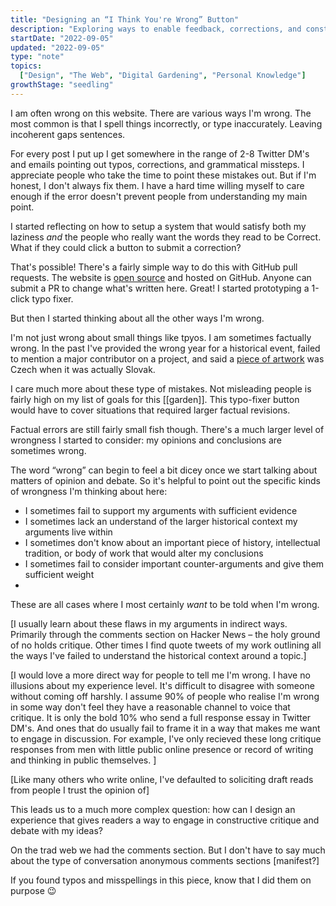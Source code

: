 ```yaml
---
title: "Designing an “I Think You're Wrong” Button"
description: "Exploring ways to enable feedback, corrections, and constructive criticism on personal websites"
startDate: "2022-09-05"
updated: "2022-09-05"
type: "note"
topics:
  ["Design", "The Web", "Digital Gardening", "Personal Knowledge"]
growthStage: "seedling"
---
```


<IntroParagraph>

I am often wrong on this website. There are various ways I'm wrong. The most common is that I spell things incorrectly, or type inaccurately. Leaving incoherent gaps sentences. 

</IntroParagraph>

For every post I put up I get somewhere in the range of 2-8 Twitter DM's and emails pointing out typos, corrections, and grammatical missteps. I appreciate people who take the time to point these mistakes out. But if I'm honest, I don't always fix them. I have a hard time willing myself to care enough if the error doesn't prevent people from understanding my main point.

I started reflecting on how to setup a system that would satisfy both my laziness _and_ the people who really want the words they read to be Correct. What if they could click a button to submit a correction?

That's possible! There's a fairly simple way to do this with GitHub pull requests. The website is [open source](https://github.com/MaggieAppleton/maggieappleton.com-V2) and hosted on GitHub. Anyone can submit a PR to change what's written here. Great! I started prototyping a 1-click typo fixer.

But then I started thinking about all the other ways I'm wrong.

I'm not just wrong about small things like tpyos. I am sometimes factually wrong. In the past I've provided the wrong year for a historical event, failed to mention a major contributor on a project, and said a [piece of artwork](/folk-interfaces) was Czech when it was actually Slovak.

I care much more about these type of mistakes. Not misleading people is fairly high on my list of goals for this [[garden]]. This typo-fixer button would have to cover situations that required larger factual revisions.

Factual errors are still fairly small fish though. There's a much larger level of wrongness I started to consider: my opinions and conclusions are sometimes wrong.

The word “wrong” can begin to feel a bit dicey once we start talking about matters of opinion and debate. So it's helpful to point out the specific kinds of wrongness I'm thinking about here:
- I sometimes fail to support my arguments with sufficient evidence
- I sometimes lack an understand of the larger historical context my arguments live within
- I sometimes don't know about an important piece of history, intellectual tradition, or body of work that would alter my conclusions
- I sometimes fail to consider important counter-arguments and give them sufficient weight
- 

These are all cases where I most certainly _want_ to be told when I'm wrong.

[I usually learn about these flaws in my arguments in indirect ways. Primarily through the comments section on Hacker News – the holy ground of no holds critique. Other times I find quote tweets of my work outlining all the ways I've failed to understand the historical context around a topic.]

[I would love a more direct way for people to tell me I'm wrong. I have no illusions about my experience level. It's difficult to disagree with someone without coming off harshly. I assume 90% of people who realise I'm wrong in some way don't feel they have a reasonable channel to voice that critique. It is only the bold 10% who send a full response essay in Twitter DM's. And ones that do usually fail to frame it in a way that makes me want to engage in discussion. For example, I've only recieved these long critique responses from men with little public online presence or record of writing and thinking in public themselves. ]

[Like many others who write online, I've defaulted to soliciting draft reads from people I trust the opinion of]

This leads us to a much more complex question: how can I design an experience that gives readers a way to engage in constructive critique and debate with my ideas?

On the trad web we had the comments section. But I don't have to say much about the type of conversation anonymous comments sections [manifest?]

<SimpleCard>
If you found typos and misspellings in this piece, know that I did them on purpose 😉
</SimpleCard>
